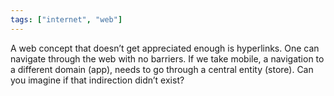 ```yaml
---
tags: ["internet", "web"]
---
```

A web concept that doesn’t get appreciated enough is hyperlinks. One can navigate through the web with no barriers. If we take mobile, a navigation to a different domain (app), needs to go through a central entity (store). Can you imagine if that indirection didn’t exist?